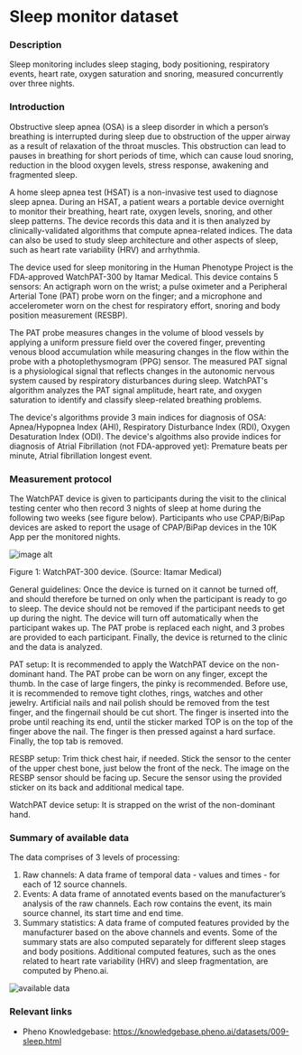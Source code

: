 # Sleep monitor dataset

### Description
Sleep monitoring includes sleep staging, body positioning, respiratory events, heart rate, oxygen saturation and snoring, measured concurrently over three nights.

### Introduction
Obstructive sleep apnea (OSA) is a sleep disorder in which a person’s breathing is interrupted during sleep due to obstruction of the upper airway as a result of relaxation of the throat muscles. This obstruction can lead to pauses in breathing for short periods of time, which can cause loud snoring, reduction in the  blood oxygen levels, stress response, awakening and fragmented sleep.

A home sleep apnea test (HSAT) is a non-invasive test used to diagnose sleep apnea. During an HSAT, a patient wears a portable device overnight to monitor their breathing, heart rate, oxygen levels, snoring, and other sleep patterns. The device records this data and it is then analyzed by clinically-validated algorithms that compute apnea-related indices. The data can also be used to study sleep architecture and other aspects of sleep, such as heart rate variability (HRV) and arrhythmia.

The device used for sleep monitoring in the Human Phenotype Project is the FDA-approved WatchPAT-300 by Itamar Medical. This device contains 5 sensors: An actigraph worn on the wrist; a pulse oximeter and a Peripheral Arterial Tone (PAT) probe worn on the finger; and a microphone and accelerometer worn on the chest for respiratory effort, snoring and body position measurement (RESBP).

The PAT probe measures changes in the volume of blood vessels by applying a uniform pressure field over the covered finger, preventing venous blood accumulation while measuring changes in the flow within the probe with a photoplethysmogram (PPG) sensor. The measured PAT signal is a physiological signal that reflects changes in the autonomic nervous system caused by respiratory disturbances during sleep. WatchPAT's algorithm analyzes the PAT signal amplitude, heart rate, and oxygen saturation to identify and classify sleep-related breathing problems.

The device's algorithms provide 3 main indices for diagnosis of OSA: Apnea/Hypopnea Index (AHI), Respiratory Disturbance Index (RDI), Oxygen Desaturation Index (ODI). The device's algoithms also provide indices for diagnosis of Atrial Fibrillation (not FDA-approved yet): Premature beats per minute, Atrial fibrillation longest event.

### Measurement protocol
The WatchPAT device is given to participants during the visit to the clinical testing center who then record 3 nights of sleep at home during the following two weeks (see figure below). Participants who use CPAP/BiPap devices are asked to report the usage of CPAP/BiPap devices in the 10K App per the monitored nights.

![image alt](/md/folders/9/sleep_info_figure1.png)

Figure 1: WatchPAT-300 device. (Source: Itamar Medical)

General guidelines: Once the device is turned on it cannot be turned off, and should therefore be turned on only when the participant is ready to go to sleep. The device should not be removed if the participant needs to get up during the night. The device will turn off automatically when the participant wakes up. The PAT probe is replaced each night, and 3 probes are provided to each participant. Finally, the device is returned to the clinic and the data is analyzed.

PAT setup: It is recommended to apply the WatchPAT device on the non-dominant hand. The PAT probe can be worn on any finger, except the thumb. In the case of large fingers, the pinky is recommended. Before use, it is recommended to remove tight clothes, rings, watches and other jewelry. Artificial nails and nail polish should be removed from the test finger, and the fingernail should be cut short. The finger is inserted into the probe until reaching its end, until the sticker marked TOP is on the top of the finger above the nail. The finger is then pressed against a hard surface. Finally, the top tab is removed.

RESBP setup: Trim thick chest hair, if needed. Stick the sensor to the center of the upper chest bone, just below the front of the neck. The image on the RESBP sensor should be facing up. Secure the sensor using the provided sticker on its back and additional medical tape.

WatchPAT device setup: It is strapped on the wrist of the non-dominant hand.

### Summary of available data
The data comprises of 3 levels of processing:

1. Raw channels: A data frame of temporal data - values and times - for each of 12 source channels.
2. Events: A data frame of annotated events based on the manufacturer’s analysis of the raw channels. Each row contains the event, its main source channel, its start time and end time.
3. Summary statistics: A data frame of computed features provided by the manufacturer based on the above channels and events. Some of the summary stats are also computed separately for different sleep stages and body positions. Additional computed features, such as the ones related to heart rate variability (HRV) and sleep fragmentation, are computed by Pheno.ai.

![available data](/md/folders/9/sleep_data.png)

### Relevant links
* Pheno Knowledgebase: https://knowledgebase.pheno.ai/datasets/009-sleep.html

